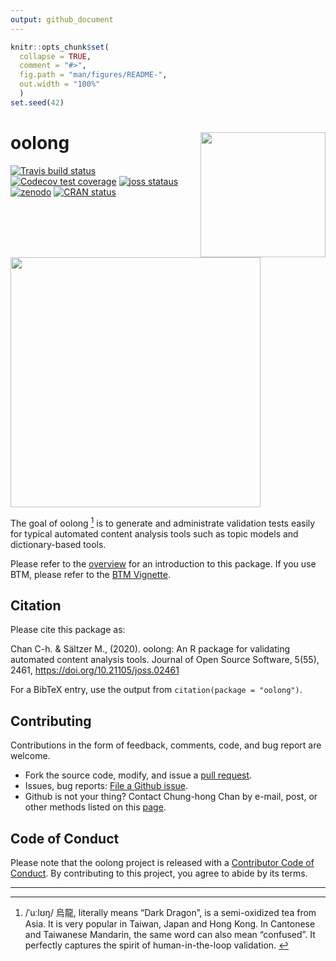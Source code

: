 ```yaml
---
output: github_document
---
```


<!-- README.md is generated from README.Rmd. Please edit that file -->

```r
knitr::opts_chunk$set(
  collapse = TRUE,
  comment = "#>",
  fig.path = "man/figures/README-",
  out.width = "100%"
  )
set.seed(42)
```

# oolong <img src="man/figures/oolong_logo.png" align="right" height="200" />

<!-- badges: start -->
[![Travis build status](https://travis-ci.org/chainsawriot/oolong.svg?branch=master)](https://travis-ci.org/chainsawriot/oolong)
[![Codecov test coverage](https://codecov.io/gh/chainsawriot/oolong/branch/master/graph/badge.svg)](https://codecov.io/gh/chainsawriot/oolong?branch=master)
[![joss stataus](https://joss.theoj.org/papers/6e535564e7142d705f4f3d68b18dac62/status.svg)](https://joss.theoj.org/papers/6e535564e7142d705f4f3d68b18dac62)
[![zenodo](https://zenodo.org/badge/224468858.svg)](https://zenodo.org/badge/latestdoi/224468858)
[![CRAN status](https://www.r-pkg.org/badges/version/oolong)](https://CRAN.R-project.org/package=oolong)
<!-- badges: end -->

<img src="man/figures/oolong_demo.gif" align="center" height="400" />

The goal of oolong ^[/ˈuːlʊŋ/ 烏龍, literally means "Dark Dragon", is a semi-oxidized tea from Asia. It is very popular in Taiwan, Japan and Hong Kong. In Cantonese and Taiwanese Mandarin, the same word can also mean "confused". It perfectly captures the spirit of human-in-the-loop validation. ] is to generate and administrate validation tests easily for typical automated content analysis tools such as topic models and dictionary-based tools.

Please refer to the [overview](overview_gh.md) for an introduction to this package. If you use BTM, please refer to the [BTM Vignette](btm_gh.md).

## Citation

Please cite this package as:

Chan C-h. & Sältzer M., (2020). oolong: An R package for validating  automated content analysis tools. Journal of Open Source Software, 5(55), 2461, [https://doi.org/10.21105/joss.02461](https://doi.org/10.21105/joss.02461)

For a BibTeX entry, use the output from `citation(package = "oolong")`.

## Contributing

Contributions in the form of feedback, comments, code, and bug report are welcome.

* Fork the source code, modify, and issue a [pull request](https://docs.github.com/en/github/collaborating-with-issues-and-pull-requests/creating-a-pull-request-from-a-fork).
* Issues, bug reports: [File a Github issue](https://github.com/chainsawriot/oolong).
* Github is not your thing? Contact Chung-hong Chan by e-mail, post, or other methods listed on this [page](https://www.mzes.uni-mannheim.de/d7/en/profiles/chung-hong-chan).

## Code of Conduct

Please note that the oolong project is released with a [Contributor Code of Conduct](https://contributor-covenant.org/version/2/0/CODE_OF_CONDUCT.html). By contributing to this project, you agree to abide by its terms.

---
